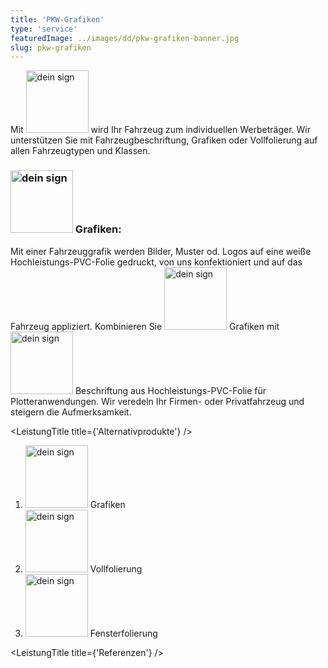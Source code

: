 ```yaml
---
title: 'PKW-Grafiken'
type: 'service'
featuredImage: ../images/dd/pkw-grafiken-banner.jpg
slug: pkw-grafiken
---
```



<SEO title="PKW-Grafiken" description="Auffallende PKW-Grafiken in brillianten Farben. Dank hochwertiger Folie und Veredelung besonders lange haltbar."></SEO>


<Banner title="PKW-Grafiken" leistung="pkwGrafiken" maxWidth="100" />
<PkwGrafikenCards />
<LeistungTitle title={'Beschreibung'} />

Mit <img src={deinSign} alt="dein sign" width="100px"/> wird Ihr Fahrzeug zum individuellen Werbeträger. Wir unterstützen Sie mit Fahrzeugbeschriftung, Grafiken oder Vollfolierung auf allen Fahrzeugtypen und Klassen.

### <img src={deinSign} alt="dein sign" width="100px"/> Grafiken:

Mit einer Fahrzeuggrafik werden Bilder, Muster od. Logos auf eine weiße Hochleistungs-PVC-Folie gedruckt, von uns konfektioniert und auf das Fahrzeug appliziert. Kombinieren Sie <img src={deinSign} alt="dein sign" width="100px"/> Grafiken mit <img src={deinSign} alt="dein sign" width="100px"/> Beschriftung aus Hochleistungs-PVC-Folie für Plotteranwendungen. Wir veredeln Ihr Firmen- oder Privatfahrzeug und steigern die Aufmerksamkeit.

<CardsDescriptionGrafiken />

<!--  -->

<LeistungTitle title={'Alternativprodukte'} />

<ol style={{ listStyle: 'none' }}>
  <li><img src={deinSign} alt="dein sign" width="100px"/> Grafiken</li>
  <li>
    <img src={deinSign} alt="dein sign" width="100px"/> Vollfolierung
  </li>
  <li>
    <img src={deinSign} alt="dein sign" width="100px"/> Fensterfolierung
  </li>
</ol>

<LeistungTitle title={'Referenzen'} />

<div className='refContainer'>
  <LeistungsReferenzen refSlug={'transporterBeschriftung'} />
  <LeistungsReferenzen refSlug={'kfzFahrzeugbeschriftung'} />
  <LeistungsReferenzen refSlug={'Flottenbeschriftung'} />
  <LeistungsReferenzen refSlug={'rollerbeschriftung'} />
</div>